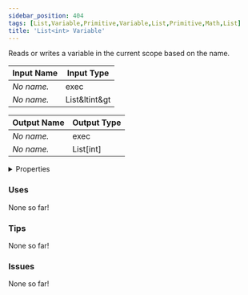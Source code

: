 ```yaml
---
sidebar_position: 404
tags: [List,Variable,Primitive,Variable,List,Primitive,Math,List]
title: 'List<int> Variable'
---
```


Reads or writes a variable in the current scope based on the name.




<EsbSvg />

| Input Name | Input Type |
|-----------|-----------|
| *No name.* | exec |
| *No name.* | List&ltint&gt |

| Output Name | Output Type |
|-----------|-----------|
| *No name.* | exec |
| *No name.* | List[int] |


<details>
  <summary>Properties</summary>
  <div>
    <div>
    <table>
      <thead>
        <tr>
          <th>Is beta required?</th>
          <th>❌</th>
        </tr>
        <tr>
          <th>Is this chip a trolling risk?</th>
          <th>❌</th>
        </tr>
        <tr>
          <th>Is this chip a role assignment risk?</th>
          <th>❌</th>
        </tr>
        <tr>
          <th>Chip UUID</th>
          <th>fe2f9c12-d213-4234-a387-9d2ec1ad7fc1</th>
        </tr>
      </thead>
    </table>
    </div>
  </div>
</details>

### Uses

None so far!

### Tips

None so far!

### Issues

None so far!